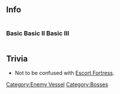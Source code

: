 ==Info==
<div style="display: inline-block;">
===Basic===
{{EnemyShipInfoKai|Floating Fortress/|los=auto|los_max=auto|evasion=auto|evasion_max=auto|asw=auto|asw_max=auto}}
</div>

<div style="display: inline-block;">
===Basic II===
{{EnemyShipInfoKai|Floating Fortress/II|los=auto|los_max=auto|evasion=auto|evasion_max=auto|asw=auto|asw_max=auto}}
</div>

<div style="display: inline-block;">
===Basic III===
{{EnemyShipInfoKai|Floating Fortress/III|los=auto|los_max=auto|evasion=auto|evasion_max=auto|asw=auto|asw_max=auto}}
</div>

==Trivia==
* Not to be confused with [[Escort Fortress]].
{{Enemyshiplist}}
[[Category:Enemy Vessel]]
[[Category:Bosses]]